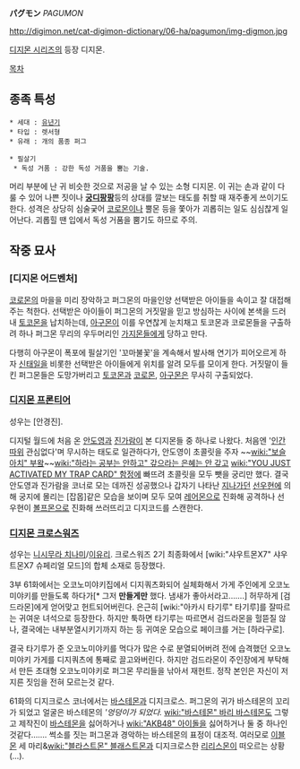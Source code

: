 '''パグモン''' ''PAGUMON''

http://digimon.net/cat-digimon-dictionary/06-ha/pagumon/img-digmon.jpg

[[디지몬 시리즈]]의 등장 디지몬.

[[목차]]
== 종족 특성 ==
 * 세대 : [[유년기]]
 * 타입 : 렛서형
 * 유래 : 개의 품종 퍼그

 * 필살기
  * 독성 거품 : 강한 독성 거품을 뿜는 기술.

머리 부분에 난 귀 비슷한 것으로 저공을 날 수 있는 소형 디지몬. 이 귀는 손과 같이 다룰 수 있어 나쁜 짓이나 '''[[궁디팡팡]]'''등의 상대를 깔보는 태도를 취할 때 재주좋게 쓰이기도 한다. 성격은 상당히 심술궂어 [[코로몬]]이나 뿔몬 등을 쫓아가 괴롭히는 일도 심심찮게 일어난다. 괴롭힐 땐 입에서 독성 거품을 뿜기도 하므로 주의.

== 작중 묘사 ==
=== [디지몬 어드벤처] ===
[[코로몬]]의 마을을 미리 장악하고 퍼그몬의 마을인양 선택받은 아이들을 속이고 잘 대접해 주는 척한다. 선택받은 아이들이 퍼그몬의 거짓말을 믿고 방심하는 사이에 본색을 드러내 [[토코몬]]을 납치하는데, [[아구몬]]이 이를 우연찮게 눈치채고 토코몬과 코로몬들을 구출하려 하나 퍼그몬 무리의 우두머리인 [[가지몬]]들에게 당하고 만다.

다행히 아구몬이 폭포에 필살기인 '꼬마불꽃'을 계속해서 발사해 연기가 피어오르게 하자 [[신태일]]을 비롯한 선택받은 아이들에게 위치를 알려 모두를 모이게 한다. 거짓말이 들킨 퍼그몬들은 도망가버리고 [[토코몬]]과 [[코로몬]], [[아구몬]]은 무사히 구출되었다.

=== [[디지몬 프론티어]] ===
성우는 [안경진].

디지털 월드에 처음 온 [[안도영]]과 [[진가람]]이 본 디지몬들 중 하나로 나왔다. 처음엔 '[[인간]]따위 관심없다'며 무시하는 태도로 일관하다가, 안도영이 초콜릿을 주자 ~~[[wiki:"보슬아치" 부왘]]~~[[wiki:"하라는 공부는 안하고" 갚으라는 은혜는 안 갚고]] [[wiki:"YOU JUST ACTIVATED MY TRAP CARD" 함정]]에 빠뜨려 초콜릿을 모두 뺏을 궁리만 했다. 결국 안도영과 진가람을 코너로 모는 데까진 성공했으나 갑자기 나타난 [[지나가던]] [[선우현]]에 의해 궁지에 몰리는 [잡몹]같은 모습을 보이며 모두 모여 [[레어몬]]으로 진화해 공격하나 선우현이 [[볼프몬]]으로 진화해 쓰러뜨리고 디지코드를 스캔한다.

=== [[디지몬 크로스워즈]] ===
성우는 [[니시무라 치나미]]/[[이유리]].
크로스워즈 2기 최종화에서 [wiki:"샤우트몬X7" 샤우트몬X7 슈페리얼 모드]의 합체 소재로 등장했다. 

3부 61화에서는 오코노미야키집에서 디지쿼츠화되어 실체화해서 가게 주인에게 오코노미야키를 만들도록 하다가[* 그저 '''만들게만''' 했다. 냄새가 좋아서라고…….] 허무하게 [검드라몬]에게 얻어맞고 헌트되어버린다. 은근히 [wiki:"아카시 타기루" 타기루]를 잘따르는 귀여운 녀석으로 등장한다. 하지만 툭하면 타기루는 따르면서 검드라몬을 헐뜯질 않나, 결국에는 내부분열시키기까지 하는 등 귀여운 모습으로 페이크를 거는 [하라구로].

결국 타기루가 준 오코노미야키를 먹다가 많은 수로 분열되어버려 전에 습격했던 오코노미야키 가게를 디지쿼츠에 통째로 끌고와버린다. 하지만 검드라몬이 주인장에게 부탁해서 만든 초대형 오코노미야키로 퍼그몬 무리들을 낚아서 재헌트. 정작 본인은 자신이 저지른 짓임을 전혀 모르는것 같다.

61화의 디지크로스 코너에서는 [[바스테몬]]과 디지크로스. 퍼그몬의 귀가 바스테몬의 꼬리가 되었고 얼굴은 바스테몬의 '''엉덩이가 되었다.'' [[wiki:"바스테몬" 바리 바스테몬]]도 그렇고 제작진이 [[바스테몬]]을 싫어하거나 [[wiki:"AKB48" 아이돌]]을 싫어하거나 둘 중 하나인 것같다……. 썩소를 짓는 퍼그몬과 경악하는 바스테몬의 표정이 대조적. 여러모로 [[이블몬]] 세 마리&[[wiki:"블라스트몬" 블래스트몬]]과 디지크로스한 [[리리스몬]]이 떠오르는 상황(…).
